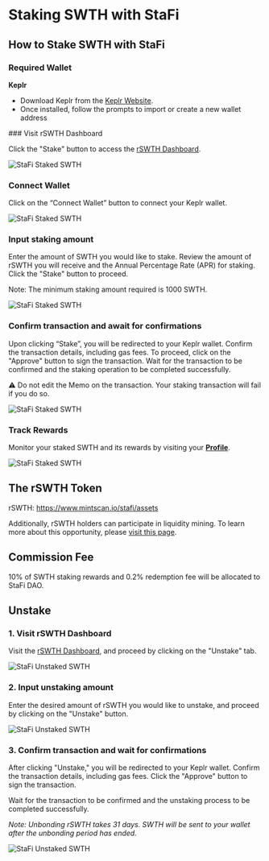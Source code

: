# Staking SWTH with StaFi


## How to Stake SWTH with StaFi

### Required Wallet

**Keplr**

- Download Keplr from the [Keplr Website](https://www.keplr.app/).
- Once installed, follow the prompts to import or create a new wallet address

<Steps>
### Visit rSWTH Dashboard

Click the "Stake" button to access the [rSWTH Dashboard](https://app.stafi.io/gallery/cosmos/SWTH).

![StaFi Staked SWTH](/image/stakingunstakingcosmosswth_1.png)

### Connect Wallet

Click on the “Connect Wallet” button to connect your Keplr wallet.

![StaFi Staked SWTH](/image/stakingunstakingcosmosswth_2.png)

### I**nput staking amount**

Enter the amount of SWTH you would like to stake. Review the amount of rSWTH you will receive and the Annual Percentage Rate (APR) for staking. Click the "Stake" button to proceed.

<Callout type="info">
Note: The minimum staking amount required is 1000 SWTH.
<Callout>

![StaFi Staked SWTH](/image/stakingunstakingcosmosswth_3.png)

### **Confirm transaction and await for confirmations**

Upon clicking “Stake”, you will be redirected to your Keplr wallet. Confirm the transaction details, including gas fees. To proceed, click on the "Approve" button to sign the transaction. Wait for the transaction to be confirmed and the staking operation to be completed successfully.

<Callout type="info">
⚠️ Do not edit the Memo on the transaction. Your staking transaction will fail if you do so.
<Callout>

![StaFi Staked SWTH](/image/stakingunstakingcosmosswth_4.png)

### **Track Rewards**

Monitor your staked SWTH and its rewards by visiting your **[Profile](https://app.stafi.io/profile/cosmos)**.

![StaFi Staked SWTH](/image/stakingunstakingcosmosswth_5.png)


</Steps>

## The rSWTH Token

rSWTH: https://www.mintscan.io/stafi/assets

Additionally, rSWTH holders can participate in liquidity mining. To learn more about this opportunity, please [visit this page](https://app.stafi.io/rpool?program=lp).

## Commission Fee

10% of SWTH staking rewards and 0.2% redemption fee will be allocated to StaFi DAO.

## Unstake

<Steps>

### 1. **Visit rSWTH Dashboard**

Visit the [rSWTH Dashboard](https://app.stafi.io/gallery/cosmos/SWTH), and proceed by clicking on the "Unstake" tab.

![StaFi Unstaked SWTH](/image/stakingunstakingcosmosswth_6.png)

### 2. **Input unstaking amount**

Enter the desired amount of rSWTH you would like to unstake, and proceed by clicking on the "Unstake" button.

![StaFi Unstaked SWTH](/image/stakingunstakingcosmosswth_7.png)

### 3. **Confirm transaction and wait for confirmations**

After clicking "Unstake," you will be redirected to your Keplr wallet. Confirm the transaction details, including gas fees. Click the "Approve" button to sign the transaction. 

Wait for the transaction to be confirmed and the unstaking process to be completed successfully.

*Note: Unbonding rSWTH takes 31 days. SWTH will be sent to your wallet after the unbonding period has ended.*

![StaFi Unstaked SWTH](/image/stakingunstakingcosmosswth_8.png)

</Steps>
